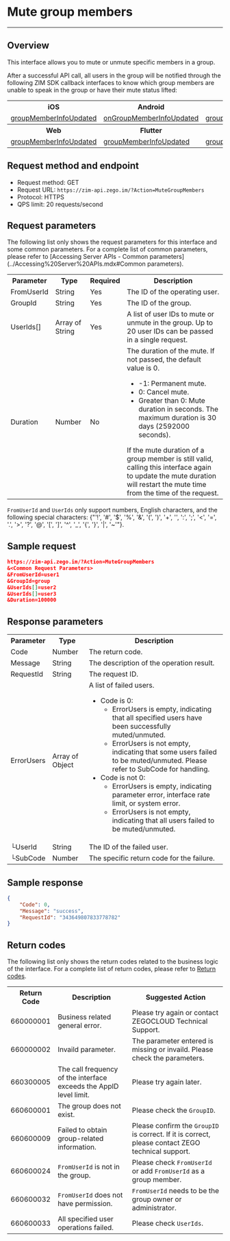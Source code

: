 # Mute group members

- - -

## Overview

This interface allows you to mute or unmute specific members in a group.

After a successful API call, all users in the group will be notified through the following ZIM SDK callback interfaces to know which group members are unable to speak in the group or have their mute status lifted:
 
<table>

<tbody><tr>
<th>iOS</th>
<th>Android</th>
<th>macOS</th>
<th>Windows</th>
</tr>
<tr>
<td><a href="https://docs.zegocloud.com/article/api?doc=zim_API~objective-c_ios~protocol~ZIMEventHandler#zim-group-member-info-updated-operated-info-group-id" rel="noreferrer noopenner">groupMemberInfoUpdated</a></td>
<td><a href="https://docs.zegocloud.com/article/api?doc=zim_API~java_android~class~ZIMEventHandler#on-group-member-info-updated" rel="noreferrer noopenner">onGroupMemberInfoUpdated</a></td>
<td><a href="https://docs.zegocloud.com/article/api?doc=zim_API~objective-c_macos~protocol~ZIMEventHandler#zim-group-member-info-updated-operated-info-group-id" rel="noreferrer noopenner">groupMemberInfoUpdated</a></td>
<td><a href="https://docs.zegocloud.com/article/api?doc=zim_API~cpp_windows~class~ZIMEventHandler#on-group-member-info-updated" rel="noreferrer noopenner">onGroupMemberInfoUpdated</a></td>
</tr>
<tr>
<th>Web</th>
<th>Flutter</th>
<th>React Native</th>
<th></th>
</tr>
<tr>
<td><a href="https://docs.zegocloud.com/article/api?doc=zim_API~javascript_web~interface~ZIMEventHandler#group-member-info-updated" rel="noreferrer noopenner">groupMemberInfoUpdated</a></td>
<td><a href="https://pub.dev/documentation/zego_zim/latest/zego_zim/ZIMEventHandler/onGroupMemberInfoUpdated.html" rel="noreferrer noopenner">groupMemberInfoUpdated</a></td>
<td><a href="https://docs.zegocloud.com/article/api?doc=zim_API~javascript_react-native~interface~ZIMEventHandler#group-member-info-updated" rel="noreferrer noopenner">groupMemberInfoUpdated</a></td>
<td></td>
</tr>
</tbody></table>

## Request method and endpoint

- Request method: GET
- Request URL: `https://zim-api.zego.im/?Action=MuteGroupMembers`
- Protocol: HTTPS
- QPS limit: 20 requests/second

## Request parameters

The following list only shows the request parameters for this interface and some common parameters. For a complete list of common parameters, please refer to [Accessing Server APIs - Common parameters](../Accessing%20Server%20APIs.mdx#Common parameters).

<table>

<tbody><tr data-row-level="1">
<th>Parameter</th>
<th>Type</th>
<th>Required</th>
<th>Description</th>
</tr>
<tr data-row-level="2">
<td>FromUserId</td>
<td>String</td>
<td>Yes</td>
<td>The ID of the operating user.</td>
</tr>
<tr data-row-level="3">
<td>GroupId</td>
<td>String</td>
<td>Yes</td>
<td>The ID of the group.</td>
</tr>
<tr data-row-level="5">
<td>UserIds[]</td>
<td>Array of String</td>
<td>Yes</td>
<td>A list of user IDs to mute or unmute in the group. Up to 20 user IDs can be passed in a single request.</td>
</tr>
<tr data-row-level="6">
<td>Duration</td>
<td>Number</td>
<td>No</td>
<td>The duration of the mute. If not passed, the default value is 0.
<ul><li>-1: Permanent mute.</li><li>0: Cancel mute.</li><li>Greater than 0: Mute duration in seconds. The maximum duration is 30 days (2592000 seconds).</li></ul>If the mute duration of a group member is still valid, calling this interface again to update the mute duration will restart the mute time from the time of the request.</td>
</tr>
</tbody></table>

<Note title="Note">

`FromUserId` and `UserIds` only support numbers, English characters, and the following special characters: {"'!', '#', '$', '%', '&', '(', ')', '+', '', ':', ';', '<', '=', '.', '>', '?', '@', '[', ']', '^', '_', '{', '}', '|', '~'"}.
</Note>


## Sample request

```json
https://zim-api.zego.im/?Action=MuteGroupMembers
&<Common Request Parameters>
&FromUserId=user1   
&GroupId=group
&UserIds[]=user2
&UserIds[]=user3
&Duration=100000
```

## Response parameters

<table class="collapsible-table" >

<tbody><tr data-row-level="1">
<th>Parameter</th>
<th>Type</th>
<th>Description</th>
</tr>
<tr data-row-level="2">
<td>Code</td>
<td>Number</td>
<td>The return code.</td>
</tr>
<tr data-row-level="3">
<td>Message</td>
<td>String</td>
<td>The description of the operation result.</td>
</tr>
<tr data-row-level="4">
<td>RequestId</td>
<td>String</td>
<td>The request ID.</td>
</tr>
<tr data-row-level="5" data-row-child="true">
<td>ErrorUsers</td>
<td>Array of Object</td>
<td>
A list of failed users.
<ul>
<li>
Code is 0:
<ul>
<li>ErrorUsers is empty, indicating that all specified users have been successfully muted/unmuted.</li>
<li>ErrorUsers is not empty, indicating that some users failed to be muted/unmuted. Please refer to SubCode for handling.</li>
</ul>
</li>
<li>
Code is not 0:
<ul>
<li>ErrorUsers is empty, indicating parameter error, interface rate limit, or system error.</li>
<li>ErrorUsers is not empty, indicating that all users failed to be muted/unmuted.</li>
</ul>
</li>
</ul></td>
</tr>
<tr data-row-level="5-1">
<td>└UserId</td>
<td>String</td>
<td>The ID of the failed user.</td>
</tr>
<tr data-row-level="5-2">
<td>└SubCode</td>
<td>Number</td>
<td>The specific return code for the failure.</td>
</tr>
</tbody></table>


## Sample response

```json
{
    "Code": 0,
    "Message": "success",
    "RequestId": "343649807833778782"
}
```

## Return codes

The following list only shows the return codes related to the business logic of the interface. For a complete list of return codes, please refer to [Return codes](../Return%20codes.mdx).

<table>

<tbody><tr>
<th>Return Code</th>
<th>Description</th>
<th>Suggested Action</th>
</tr>
<tr>
<td>660000001</td>
<td>Business related general error.</td>
<td>Please try again or contact ZEGOCLOUD Technical Support.</td>
</tr>
<tr>
<td>660000002</td>
<td>Invaild parameter.</td>
<td>The parameter entered is missing or invaild. Please check the parameters.</td>
</tr>
<tr>
<td>660300005</td>
<td>The call frequency of the interface exceeds the AppID level limit.</td>
<td>Please try again later.</td>
</tr>
<tr>
<td>660600001</td>
<td>The group does not exist.</td>
<td>Please check the <code>GroupID</code>.</td>
</tr>
<tr>
<td>660600009</td>
<td>Failed to obtain group-related information.</td>
<td>Please confirm the <code>GroupID</code> is correct. If it is correct, please contact ZEGO technical support.</td>
</tr>
<tr>
<td>660600024</td>
<td><code>FromUserId</code> is not in the group.</td>
<td>Please check <code>FromUserId</code> or add <code>FromUserId</code> as a group member.</td>
</tr>
<tr>
<td>660600032</td>
<td><code>FromUserId</code> does not have permission.</td>
<td><code>FromUserId</code> needs to be the group owner or administrator.</td>
</tr>
<tr>
<td>660600033</td>
<td>All specified user operations failed.</td>
<td>Please check <code>UserIds</code>.</td>
</tr>
</tbody></table>
